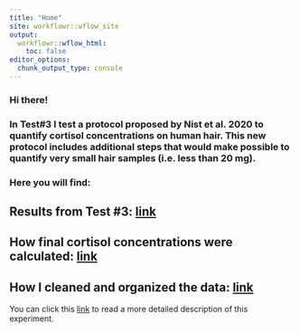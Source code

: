 ---
title: "Home"
site: workflowr::wflow_site
output:
  workflowr::wflow_html:
    toc: false
editor_options:
  chunk_output_type: console
---

### Hi there!


### In Test#3 I test a protocol proposed by Nist et al. 2020 to quantify cortisol concentrations on human hair. This new protocol includes additional steps that would make possible to quantify very small hair samples (i.e. less than 20 mg). 

### Here you will find:


## Results from Test #3: [link](http://palomacontreras25.github.io/test-3/docs/ELISA_visualizations.html)

## How final cortisol concentrations were calculated: [link](http://palomacontreras25.github.io/test-3/docs/ELISA_computation.html) 

## How I cleaned and organized the data: [link](http://palomacontreras25.github.io/test-3/docs/ELISA_QC.html) 


You can click this [link](http://palomacontreras25.github.io/test-3/docs/about.html) to read a more detailed description of this experiment. 

